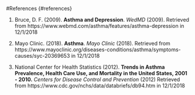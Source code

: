 #References {#references}

1. Bruce, D. F. (2009). __Asthma and Depression__. _WedMD_ (2009). Retrieved from https://www.webmd.com/asthma/features/asthma-depression in 12/1/2018

2. Mayo Clinic. (2018). __Asthma__. _Mayo Clinic_ (2018). Retrieved from  https://www.mayoclinic.org/diseases-conditions/asthma/symptoms-causes/syc-20369653 in 12/1/2018

3. National Center for Health Statistics (2012). __Trends in Asthma Prevalence, Health Care Use, and Mortality in the United States, 2001 - 2010.__ _Centers for Disease Control and Prevention_ (2012) Retrieved from  https://www.cdc.gov/nchs/data/databriefs/db94.htm in 12/1/2018
